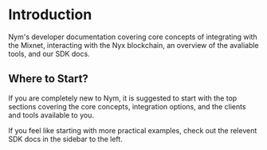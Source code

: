 # Introduction
Nym's developer documentation covering core concepts of integrating with the Mixnet, interacting with the Nyx blockchain, an overview of the avaliable tools, and our SDK docs.

## Where to Start?
If you are completely new to Nym, it is suggested to start with the top sections covering the core concepts, integration options, and the clients and tools available to you.

If you feel like starting with more practical examples, check out the relevent SDK docs in the sidebar to the left.
